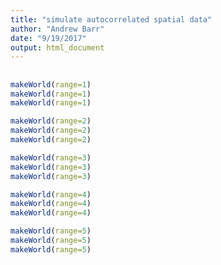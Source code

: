 ```yaml
---
title: "simulate autocorrelated spatial data"
author: "Andrew Barr"
date: "9/19/2017"
output: html_document
---
```


## 
```r
makeWorld(range=1)
makeWorld(range=1)
makeWorld(range=1)

makeWorld(range=2)
makeWorld(range=2)
makeWorld(range=2)

makeWorld(range=3)
makeWorld(range=3)
makeWorld(range=3)

makeWorld(range=4)
makeWorld(range=4)
makeWorld(range=4)

makeWorld(range=5)
makeWorld(range=5)
makeWorld(range=5)
```